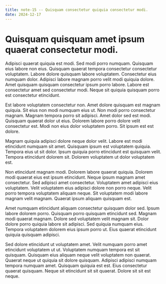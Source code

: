 ```yaml
---
title: note-15 -- Quisquam consectetur quiquia consectetur modi.
date: 2024-12-17
---
```


# Quisquam quisquam amet ipsum quaerat consectetur modi.

Adipisci quaerat quiquia est modi. Sed modi porro numquam. Quisquam eius labore non eius. Quisquam quaerat tempora
consectetur consectetur voluptatem. Labore dolore quisquam labore voluptatem. Consectetur eius numquam dolor. Adipisci
labore magnam porro velit modi quiquia dolore. Amet quisquam quisquam consectetur ipsum porro labore. Labore est
consectetur amet sed consectetur modi. Neque sit quiquia quisquam porro est consectetur etincidunt.

Est labore voluptatem consectetur non. Amet dolore quisquam est magnam quiquia. Sit eius non modi numquam eius ut. Non
modi porro consectetur magnam. Magnam tempora porro sit adipisci. Amet dolor sed est modi. Quisquam quaerat dolor ut
eius. Dolorem labore porro dolore velit consectetur est. Modi non eius dolor voluptatem porro. Sit ipsum est est dolore.

Magnam quiquia adipisci dolore neque dolor velit. Labore est modi etincidunt numquam sit amet. Quisquam ipsum est
voluptatem quiquia. Tempora eius ut sit dolor. Ipsum quiquia porro etincidunt est quisquam velit. Tempora etincidunt
dolorem sit. Dolorem voluptatem ut dolor voluptatem est.

Non etincidunt magnam modi. Dolorem labore quaerat quiquia. Dolorem modi quaerat eius est ipsum etincidunt. Neque ipsum
magnam amet consectetur. Sed adipisci amet consectetur. Voluptatem amet adipisci eius voluptatem. Velit voluptatem eius
adipisci dolore non porro neque. Velit porro tempora voluptatem aliquam neque. Sit voluptatem modi labore magnam velit
magnam. Quaerat ipsum aliquam quisquam est.

Amet numquam etincidunt aliquam consectetur quisquam dolor sed. Ipsum labore dolorem porro. Quisquam porro quisquam
etincidunt sed. Magnam modi quaerat magnam. Dolore sed voluptatem velit magnam sit. Dolor dolore porro quiquia labore
sit adipisci. Sed quiquia numquam eius. Tempora voluptatem dolorem eius ipsum porro ut. Eius quaerat etincidunt quiquia
quisquam adipisci.

Sed dolore etincidunt ut voluptatem amet. Velit numquam porro amet etincidunt voluptatem ut ut. Voluptatem numquam
tempora est sit quisquam. Quisquam eius aliquam neque velit voluptatem non quaerat. Quaerat neque ut quiquia sit dolore
quisquam. Adipisci adipisci numquam tempora numquam amet. Quisquam quiquia est est. Eius consectetur quaerat quisquam.
Neque sit etincidunt sit sit quaerat. Dolore sit sit est neque.
